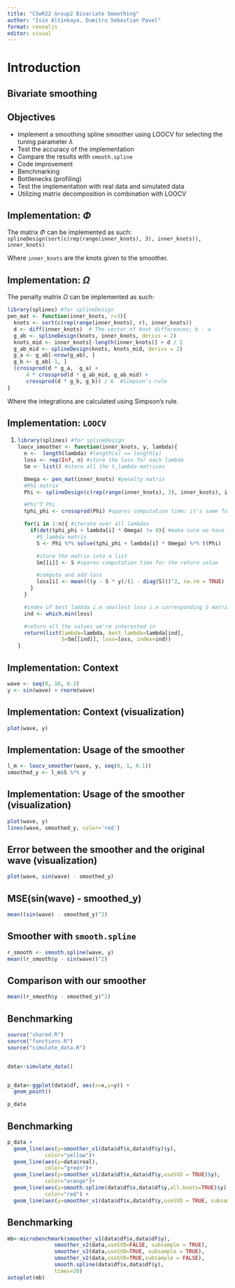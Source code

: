 ```yaml
---
title: "CSwR22 Group2 Bivariate Smoothing"
author: "Isin Altinkaya, Dumitru Sebastian Pavel"
format: revealjs
editor: visual
---
```


# Introduction

## Bivariate smoothing

## Objectives

-   Implement a smoothing spline smoother using LOOCV for selecting the tuning parameter $\lambda$
-   Test the accuracy of the implementation
-   Compare the results with `smooth.spline`
-   Code improvement
-   Benchmarking
-   Bottlenecks (profiling)
-   Test the implementation with real data and simulated data
-   Utilizing matrix decomposition in combination with LOOCV


## Implementation: $\Phi$

The matrix $\Phi$ can be implemented as such:\
`splineDesign(sort(c(rep(range(inner_knots), 3), inner_knots)), inner_knots)`

Where `inner_knots` are the knots given to the smoother.

## Implementation: $\Omega$

The penalty matrix $\Omega$ can be implemented as such:

```r
library(splines) #for splineDesign
pen_mat <- function(inner_knots, r=3){
  knots <- sort(c(rep(range(inner_knots), r), inner_knots))
  d <- diff(inner_knots)  # The vector of knot differences; b - a 
  g_ab <- splineDesign(knots, inner_knots, derivs = 2) 
  knots_mid <- inner_knots[-length(inner_knots)] + d / 2
  g_ab_mid <- splineDesign(knots, knots_mid, derivs = 2)
  g_a <- g_ab[-nrow(g_ab), ]
  g_b <- g_ab[-1, ]
  (crossprod(d * g_a,  g_a) + 
      4 * crossprod(d * g_ab_mid, g_ab_mid) + 
      crossprod(d * g_b, g_b)) / 6  #Simpson's rule
}
```

Where the integrations are calculated using Simpson's rule.

## Implementation: `LOOCV`

1.  <div>

    ```r
    library(splines) #for splineDesign
    loocv_smoother <- function(inner_knots, y, lambda){
      n <-  length(lambda) #length(x) == length(y)
      loss <- rep(Inf, n) #store the loss for each lambda
      Sm <- list() #store all the S_lambda matrices

      Omega <- pen_mat(inner_knots) #penalty matrix
      #Phi matrix
      Phi <- splineDesign(c(rep(range(inner_knots), 3), inner_knots), inner_knots)

      #Phi^T Phi
      tphi_phi <- crossprod(Phi) #spares computation time: it's same for all lambdas
      
      for(i in 1:n){ #iterate over all lambdas
        if(det(tphi_phi + lambda[i] * Omega) != 0){ #make sure we have a solution
          #S_lambda matrix
          S <- Phi %*% solve(tphi_phi + lambda[i] * Omega) %*% t(Phi)

          #store the matrix into a list
          Sm[[i]] <- S #spares computation time for the return value

          #compute and add loss
          loss[i] <- mean(((y - S * y)/(1 - diag(S)))^2, na.rm = TRUE)
        }
      }

      #index of best lambda i.e smallest loss i.e corresponding S matrix
      ind <- which.min(loss)

      #return all the values we're interested in
      return(list(lambda=lambda, best_lambda=lambda[ind],
                  S=Sm[[ind]], loss=loss, index=ind))
    }
    ```

    </div>

## Implementation: Context

```r
wave <- seq(0, 10, 0.2)
y <- sin(wave) + rnorm(wave)
```

## Implementation: Context (visualization)

```r
plot(wave, y)
```

## Implementation: Usage of the smoother

```r
l_m <- loocv_smoother(wave, y, seq(0, 1, 0.1))
smoothed_y <- l_m$S %*% y
```

## Implementation: Usage of the smoother (visualization)

```r
plot(wave, y)
lines(wave, smoothed_y, color='red')
```

## Error between the smoother and the original wave (visualization)

```r
plot(wave, sin(wave) - smoothed_y)
```

## MSE(sin(wave) - smoothed_y)

```r
mean((sin(wave) - smoothed_y)^2)
```

## Smoother with `smooth.spline`

```r
r_smooth <- smooth.spline(wave, y)
mean((r_smooth$y - sin(wave))^2)
```

## Comparison with our smoother

```r
mean((r_smooth$y - smoothed_y)^2)
```

## Benchmarking

```r

source("shared.R")
source("functions.R")
source("simulate_data.R")


data<-simulate_data()


p_data<-ggplot(data$df, aes(x=x,y=y)) + 
  geom_point()

p_data
```

## Benchmarking

```r
p_data +
  geom_line(aes(y=smoother_v1(data$df$x,data$df$y)$y),
            color="yellow")+
  geom_line(aes(y=data$real),
            color="green")+
  geom_line(aes(y=smoother_v1(data$df$x,data$df$y,useSVD = TRUE)$y),
            color="orange")+
  geom_line(aes(y=smooth.spline(data$df$x,data$df$y,all.knots=TRUE)$y),
            color="red") +
  geom_line(aes(y=smoother_v1(data$df$x,data$df$y,useSVD = TRUE, subsample=TRUE)$y),color="darkred")

```

## Benchmarking

```r

mb<-microbenchmark(smoother_v1(data$df$x,data$df$y),
               smoother_v2(data,useSVD=FALSE, subsample = TRUE),
               smoother_v2(data,useSVD=TRUE, subsample = TRUE),
               smoother_v2(data,useSVD=TRUE,subsample = FALSE),
               smooth.spline(data$df$x,data$df$y),
               times=20)
autoplot(mb)
```
